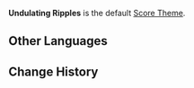 {{Item Infobox
|image        = Item Undulating Ripples.png
|type         = Score Themes
|source1      = Available upon unlocking [[Repertoire of Myriad Melodies]]
}}
'''Undulating Ripples''' is the default [[Score Theme]].

==Other Languages==
{{Other Languages
|en       = Undulating Ripples
|zhs      = 轻漾涟漪
|zhs_rm   = 
|zht      = 輕漾漣漪
|zht_rm   = 
|zh_tl    = 
|ja       = 揺らめくさざ波
|ja_rm    = 
|ja_tl    = 
|ko       = 잔물결
|ko_tl    = 
|es       = Ondas danzantes
|es_tl    = Dancing Waves
|fr       = Flots ondulants
|fr_tl    = Undulating Waves
|ru       = Лёгкая рябь
|ru_tl    = 
|th       = ระลอกคลื่นที่สั่นไหว
|th_rm    = 
|th_tl    = 
|vi       = Gợn Sóng Lăn Tăn
|vi_tl    = 
|de       = Sanfte Wellen
|de_tl    = 
|id       = Undulating Ripples
|pt       = Maré Ondulante
|pt_tl    = 
|tr       = Salınan Dalgalar
|tr_tl    = 
|it       = Increspature ondulanti
|it_tl    = 
}}

==Change History==
{{Change History|5.3}}